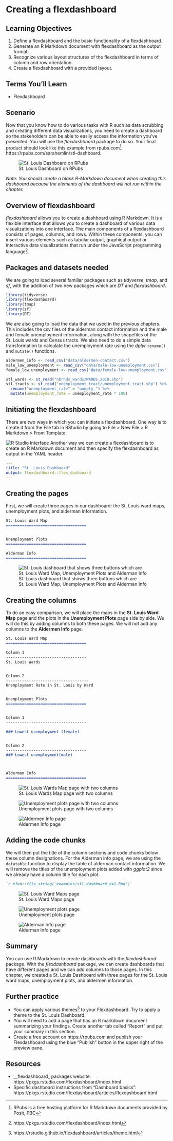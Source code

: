 # Creating a flexdashboard {#flexdashboard}

## Learning Objectives {#flexdashboard-los}

1. Define a flexdashboard and the basic functionality of a flexdashboard.
2. Generate an R Markdown document with flexdashboard as the output format.
3. Recognize various layout structures of the flexdashboard in terms of column and row orientation.
4. Create a flexdashboard with a provided layout.

## Terms You'll Learn {#flexdashboard-terms}
  * Flexdashboard
 
## Scenario {#flexdashboard-scenario}
Now that you know how to do various tasks with R such as data scrubbing and creating different data visualizations, you need to create a dashboard so the stakeholders can be able to easily access the information you've presented. You will use the _flexdashboard_ package to do so. Your final product should look like this example from rpubs.com^[RPubs is a free hosting platform for R Markdown documents provided by Posit, PBC]: https://rpubs.com/sarahemlin/stl-dashboard.

![St. Louis Dashboard on RPubs](images/stl-dashboard-rpubs.png)

*Note: You should create a blank R-Markdown document when creating this dashboard because the elements of the dashboard will not run within the chapter.*

## Overview of flexdashboard {#flexdashboard-intro}
_flexdashboard_ allows you to create a dashboard using R Markdown. It is a flexible interface that allows you to create a dashboard of various data visualizations into one interface. The main components of a flexdashboard consists of pages, columns, and rows. Within these components, you can insert various elements such as tabular output, graphical output or interactive data visualizations that run under the JavaScript programming language^[https://pkgs.rstudio.com/flexdashboard/index.html].

## Packages and datasets needed {#flexdashboard-pkgs}
We are going to load several familiar packages such as _tidyverse_, _tmap_, and _sf_, with the addition of two new packages which are _DT_ and _flexdashboard_. 

```r
library(tidyverse)
library(flexdashboard)
library(tmap)
library(sf)
library(DT)
```

We are also going to load the data that we used in the previous chapters.  This includes the csv files of the alderman contact information and the male and female unemployment information, along with the shapefiles of the St. Louis wards and Census tracts. We also need to do a simple data transformation to calculate the unemployment rate using the _dplyr_ `rename()` and `mutate()` functions.

```r
aldermen_info <- read_csv("data/aldermen-contact.csv")
male_low_unemployment <- read_csv("data/male-low-unemployment.csv")
female_low_unemployment <- read_csv("data/female-low-unemployment.csv")

stl_wards <- st_read("nbrhds_wards/WARDS_2010.shp")
stl_tracts <- st_read("unemployment_tract/unemployment_tract.shp") %>%
  rename("unemployment_rate" = "unmply_") %>%
  mutate(unemployment_rate = unemployment_rate * 100)
```

## Initiating the flexdashboard {#flex-initiate}
There are two ways in which you can initiate a flexdashboard. One way is to create it from the File tab in RStudio by going to File > New File > R Markdown >  From Template.

![R Studio Interface](images/rstudio_flex.png)
Another way we can create a flexdashboard is to create an R Markdown document and then specify the flexdashboard as output in the YAML header.

```yaml
---
title: "St. Louis Dashboard"
output: flexdashboard::flex_dashboard
---
```

## Creating the pages {#create-pages}
First, we will create three pages in our dashboard: the St. Louis ward maps, unemployment plots, and alderman information.

```markdown
St. Louis Ward Map
===================================


Unemployment Plots
===================================

Alderman Info
===================================
```

![St. Louis dashboard that shows three buttons which are St. Louis Ward Map, Unemployment Plots and Alderman Info](images/stl_dashboard1.png)

## Creating the columns {#create-columns}
To do an easy comparison, we will place the maps in the **St. Louis Ward Map** page and the plots in the **Unemployment Plots** page side by side. We will do this by adding columns to both these pages. We will not add any columns to the **Aldermen Info** page.

```markdown 
St. Louis Ward Map
===================================

Column 1
-----------------------------------
St. Louis Wards


Column 2
------------------------------------
Unemployment Rate in St. Louis by Ward


Unemployment Plots
===================================


Column 1
-----------------------------------

### Lowest unemployment (female)


Column 2
-----------------------------------
### Lowest unemployment(male)



Alderman Info
===================================
```

![St. Louis Wards Map page with two columns](images/stl_dashboard2.png)

![Unemployment plots page with two columns](images/stl_dashboard3.png)

![Aldermen Info page](images/stl_dashboard4.png)

## Adding the code chunks {#adding-code}
We will then put the title of the column sections and code chunks below these column designations. For the Alderman info page, we are using the `datatable` function to display the table of alderman contact information. We will remove the titles of the unemployment plots added with _ggplot2_ since we already have a column title for each plot.

````markdown
`r xfun::file_string('examples/stl_dashboard_ex1.Rmd')`
````

![St. Louis Ward Maps page](images/stl_dashboard5.png)

![Unemployment plots page](images/stl_dashboard6.png)   

![Alderman Info page](images/stl_dashboard7.png)

## Summary {#flexdashboard-summary}
You can use R Markdown to create dashboards with the _flexdashboard_ package. With the _flexdashboard_ package, we can create dashboards that have different pages and we can add columns to those pages. In this chapter, we created a St. Louis Dashboard with three pages for the St. Louis ward maps, unemployment plots, and aldermen information.

## Further practice {#flexdashboard-study}
  * You can apply various themes^[https://rstudio.github.io/flexdashboard/articles/theme.html] to your Flexdashboard. Try to apply a theme to the St. Louis Dashboard.
  * You will need to add a page that has an R markdown document summarizing your findings. Create another tab called "Report" and put your summary in this section.
  * Create a free account on https://rpubs.com and publish your Flexdashboard using the blue "Publish" button in the upper right of the preview pane.

## Resources {#flexdashboard-resources} 
  * __flexdashboard_ packages website: https://pkgs.rstudio.com/flexdashboard/index.html
  * Specific dashboard instructions from "Dashboard basics": https://pkgs.rstudio.com/flexdashboard/articles/flexdashboard.html 
